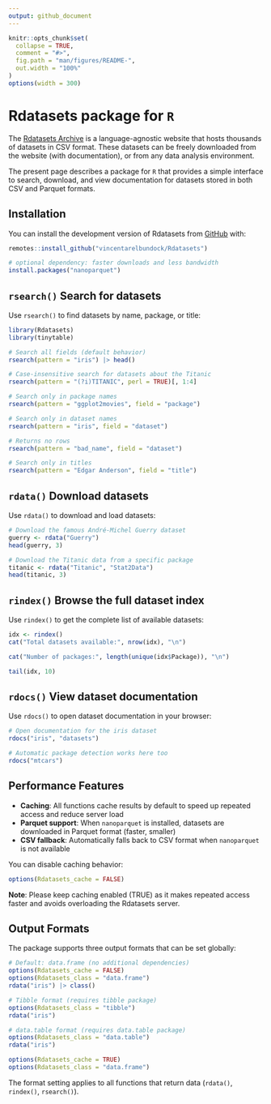 ```yaml
---
output: github_document
---
```


<!-- README.md is generated from README.Rmd. Please edit that file -->

```r
knitr::opts_chunk$set(
  collapse = TRUE,
  comment = "#>",
  fig.path = "man/figures/README-",
  out.width = "100%"
)
options(width = 300)
```

# Rdatasets package for `R`

The [Rdatasets Archive](https://vincentarelbundock.github.io/Rdatasets/) is a language-agnostic website that hosts thousands of datasets in CSV format. These datasets can be freely downloaded from the website (with documentation), or from any data analysis environment. 

The present page describes a package for `R` that provides a simple interface to search, download, and view documentation for datasets stored in both CSV and Parquet formats.

## Installation

You can install the development version of Rdatasets from [GitHub](https://github.com/vincentarelbundock/Rdatasetspkg) with:

``` r
remotes::install_github("vincentarelbundock/Rdatasets")

# optional dependency: faster downloads and less bandwidth
install.packages("nanoparquet")
```

## `rsearch()` Search for datasets

Use `rsearch()` to find datasets by name, package, or title:

```r
library(Rdatasets)
library(tinytable)

# Search all fields (default behavior)
rsearch(pattern = "iris") |> head()

# Case-insensitive search for datasets about the Titanic
rsearch(pattern = "(?i)TITANIC", perl = TRUE)[, 1:4]

# Search only in package names
rsearch(pattern = "ggplot2movies", field = "package") 

# Search only in dataset names
rsearch(pattern = "iris", field = "dataset")

# Returns no rows
rsearch(pattern = "bad_name", field = "dataset") 

# Search only in titles
rsearch(pattern = "Edgar Anderson", field = "title")
```

## `rdata()` Download datasets

Use `rdata()` to download and load datasets:

```r
# Download the famous André-Michel Guerry dataset
guerry <- rdata("Guerry")
head(guerry, 3)

# Download the Titanic data from a specific package
titanic <- rdata("Titanic", "Stat2Data")
head(titanic, 3)
```

## `rindex()` Browse the full dataset index

Use `rindex()` to get the complete list of available datasets:

```r
idx <- rindex()
cat("Total datasets available:", nrow(idx), "\n")

cat("Number of packages:", length(unique(idx$Package)), "\n")

tail(idx, 10)
```

## `rdocs()` View dataset documentation

Use `rdocs()` to open dataset documentation in your browser:

```r
# Open documentation for the iris dataset
rdocs("iris", "datasets")

# Automatic package detection works here too
rdocs("mtcars")
```

## Performance Features

- **Caching**: All functions cache results by default to speed up repeated access and reduce server load
- **Parquet support**: When `nanoparquet` is installed, datasets are downloaded in Parquet format (faster, smaller)
- **CSV fallback**: Automatically falls back to CSV format when `nanoparquet` is not available

You can disable caching behavior:

```r
options(Rdatasets_cache = FALSE)
```

**Note**: Please keep caching enabled (TRUE) as it makes repeated access faster and avoids overloading the Rdatasets server.

## Output Formats

The package supports three output formats that can be set globally:

```r
# Default: data.frame (no additional dependencies)
options(Rdatasets_cache = FALSE)
options(Rdatasets_class = "data.frame")
rdata("iris") |> class()

# Tibble format (requires tibble package)
options(Rdatasets_class = "tibble")
rdata("iris")

# data.table format (requires data.table package)
options(Rdatasets_class = "data.table")
rdata("iris")

options(Rdatasets_cache = TRUE)
options(Rdatasets_class = "data.frame")
```

The format setting applies to all functions that return data (`rdata()`, `rindex()`, `rsearch()`).
